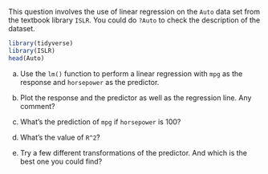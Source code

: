 This question involves the use of linear regression on the `Auto` data set from the textbook library `ISLR`. You could do `?Auto` to check the description of the dataset.

```r
library(tidyverse)
library(ISLR)
head(Auto)
```


(a) Use the `lm()` function to perform a linear regression with `mpg` as the response and `horsepower` as the predictor.

(b) Plot the response and the predictor as well as the regression line. Any comment?

(c) What's the prediction of `mpg` if `horsepower` is 100?


(d) What's the value of `R^2`? 


(e) Try a few different transformations of the predictor. And which is the best one you could find?
